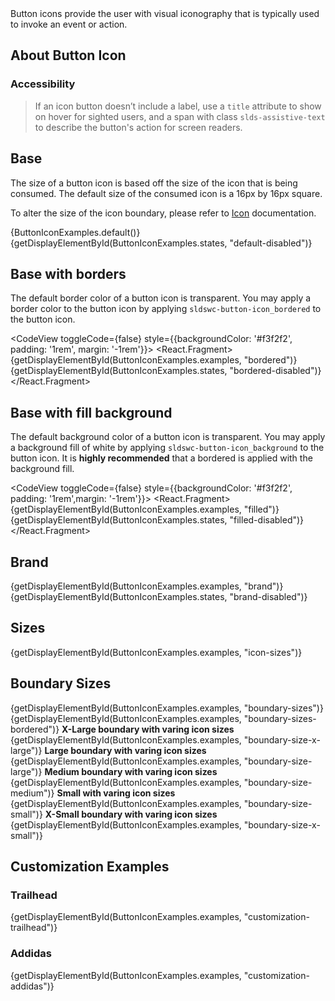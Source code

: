 
<div className="doc lead">
  Button icons provide the user with visual iconography that is typically used to invoke an event or action.
</div>

## About Button Icon

### Accessibility

<Blockquote type="a11y" header="Accessibility Note">
  If an icon button doesn’t include a label, use a <code className="doc">title</code> attribute to show on hover for sighted users, and a span with class <code className="doc">slds-assistive-text</code> to describe the button's action for screen readers.
</Blockquote>

## Base

The size of a button icon is based off the size of the icon that is being consumed. The default size of the consumed icon is a 16px by 16px square.

To alter the size of the icon boundary, please refer to [Icon](/modules/icon) documentation.

<CodeView toggleCode={false}>
  <React.Fragment>
    {ButtonIconExamples.default()}
    {getDisplayElementById(ButtonIconExamples.states, "default-disabled")}
  </React.Fragment>
</CodeView>

## Base with borders

The default border color of a button icon is transparent. You may apply a border color to the button icon by applying `sldswc-button-icon_bordered` to the button icon.

<CodeView toggleCode={false} style={{backgroundColor: '#f3f2f2', padding: '1rem', margin: '-1rem'}}>
  <React.Fragment>
    {getDisplayElementById(ButtonIconExamples.examples, "bordered")}
    {getDisplayElementById(ButtonIconExamples.states, "bordered-disabled")}
  </React.Fragment>
</CodeView>

## Base with fill background

The default background color of a button icon is transparent. You may apply a background fill of white by applying `sldswc-button-icon_background` to the button icon. It is **highly recommended** that a bordered is applied with the background fill.

<CodeView toggleCode={false} style={{backgroundColor: '#f3f2f2', padding: '1rem',margin: '-1rem'}}>
  <React.Fragment>
    {getDisplayElementById(ButtonIconExamples.examples, "filled")}
    {getDisplayElementById(ButtonIconExamples.states, "filled-disabled")}
  </React.Fragment>
</CodeView>

## Brand

<CodeView toggleCode={false}>
  <React.Fragment>
    {getDisplayElementById(ButtonIconExamples.examples, "brand")}
    {getDisplayElementById(ButtonIconExamples.states, "brand-disabled")}
  </React.Fragment>
</CodeView>

## Sizes

<CodeView>
  {getDisplayElementById(ButtonIconExamples.examples, "icon-sizes")}
</CodeView>

## Boundary Sizes

<DisplayGrid>
  <DisplayColumn>
    <CodeView>
      {getDisplayElementById(ButtonIconExamples.examples, "boundary-sizes")}
    </CodeView>
  </DisplayColumn>
  <DisplayColumn>
    <CodeView>
      {getDisplayElementById(ButtonIconExamples.examples, "boundary-sizes-bordered")}
    </CodeView>
  </DisplayColumn>
</DisplayGrid>

<DisplayGrid>
  <DisplayColumn>
    <strong>X-Large boundary with varing icon sizes</strong>
    <CodeView>
      {getDisplayElementById(ButtonIconExamples.examples, "boundary-size-x-large")}
    </CodeView>
  </DisplayColumn>
  <DisplayColumn>
    <strong>Large boundary with varing icon sizes</strong>
    <CodeView>
      {getDisplayElementById(ButtonIconExamples.examples, "boundary-size-large")}
    </CodeView>
  </DisplayColumn>
  <DisplayColumn>
    <strong>Medium boundary with varing icon sizes</strong>
    <CodeView>
      {getDisplayElementById(ButtonIconExamples.examples, "boundary-size-medium")}
    </CodeView>
  </DisplayColumn>
  <DisplayColumn>
    <strong>Small with varing icon sizes</strong>
    <CodeView>
      {getDisplayElementById(ButtonIconExamples.examples, "boundary-size-small")}
    </CodeView>
  </DisplayColumn>
  <DisplayColumn>
    <strong>X-Small boundary with varing icon sizes</strong>
    <CodeView>
      {getDisplayElementById(ButtonIconExamples.examples, "boundary-size-x-small")}
    </CodeView>
  </DisplayColumn>
</DisplayGrid>

## Customization Examples

### Trailhead

<CodeView toggleCode={false}>
  {getDisplayElementById(ButtonIconExamples.examples, "customization-trailhead")}
</CodeView>

### Addidas

<CodeView toggleCode={false}>
  {getDisplayElementById(ButtonIconExamples.examples, "customization-addidas")}
</CodeView>
